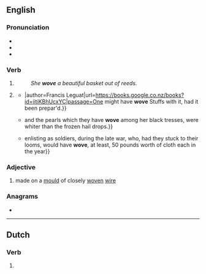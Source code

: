 {{also|weaved}}
==English==

===Pronunciation===
* {{IPA|en|/ˈwəʊv/}}
* {{audio|en|LL-Q1860 (eng)-Vealhurl-wove.wav ‎|Audio (UK)}}
* {{rhymes|en|əʊv}}

===Verb===
{{head|en|verb form}}

# {{en-simple past of|weave}}
#: ''She '''wove''' a beautiful basket out of reeds.''
# {{lb|en|now|colloquial|nonstandard}} {{past participle of|en|weave|nocat=1}}
#* {{quote-book|en|year=1701|page=61|title=A new voyage to the Eaſt-Indies by Francis Leguat and his companions{{...}}|author=Francis Leguat|url=https://books.google.co.nz/books?id=iitiKBhUcxYC|passage=One might have '''wove''' Stuffs with it, had it been prepar'd.}}
#* {{quote-book|en|year=1823|title=The Bride of Lammermoor|author={{w|Walter Scott}}|page=187|url=https://books.google.co.nz/books?id=dxAWAAAAYAAJ|passage={{...}}and the pearls which they have '''wove''' among her black tresses, were whiter than the frozen hail drops.}}
#* {{quote-book|en|year=2005|isbn=9781903688373|publisher=Ulster Historical Foundation|author=W. H. Crawford|title=The Impact of the Domestic Linen Industry in Ulster|page=185|url=https://books.google.co.nz/books?id=gyeZKXtynY4C|passage={{...}}enlisting as soldiers, during the late war, who, had they stuck to their looms, would have '''wove''', at least, 50 pounds worth of cloth each in the year}}

===Adjective===
{{en-adj|-}}

# {{lb|en|of paper}} made on a [[mould]] of closely [[woven]] [[wire]]

===Anagrams===
* {{anagrams|en|a=eovw|vowe}}

----

==Dutch==

===Verb===
{{head|nl|verb form}}

# {{nl-verb form of|n=sg|t=past|m=subj|wuiven}}